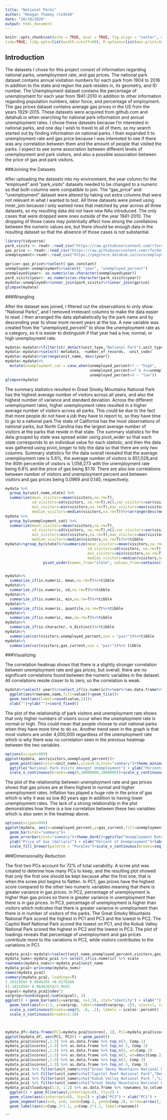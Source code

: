 ```yaml
---
title: "National Parks"
author: "Reagan Thomey rt24549"
date: "10/18/2020"
output: html_document
---
```


```r
knitr::opts_chunk$set(echo = TRUE, eval = TRUE, fig.align = "center", warning = F, message = F,
tidy=TRUE, tidy.opts=list(width.cutoff=60), R.options=list(max.print=100))
```

## Introduction

The datasets I chose for this project consist of information regarding national parks, unemployment rate, and gas prices. The national park dataset contains annual visitation numbers for each park from 1904 to 2016 in addition to the state and region the park resides in, its geometry, and ID number. The Unemployment dataset contains the percentage of unemployment for each year from 1941-2010 in addition to other information regarding population numbers, labor force, and percentage of employment. The gas prices dataset contains average gas prices in the US from the years 1929-2015. These datasets were acquired from github.com and datahub.io when searching for national park information and annual unemployment rates. I chose these datasets because I'm interested in national parks, and one day I wish to travel to all of them, so my search started out by finding information on national parks. I then expanded it to unemployment rate and gas price because I was interested to see if there was any correlation between them and the amount of people that visited the parks. I expect to see some association between different levels of unemployment and park visitors, and also a possible association between the price of gas and park visitors.


###Joining the Datasets

After uploading the datasets into my environment, the year column for the "employed" and "park_visits" datasets needed to be changed to a numeric so that both columns were compatible to join. The "gas_price" and "unemployment" dataset were altered by taking out extra columns that were not relevant in what I wanted to test. All three datasets were joined using inner_join because I only wanted rows that matched by year across all three datasets, so my resulting data did not have new NAs introduced. The only cases that were dropped were ones outside of the year 1941-2010. The dropping of those cases may potentially affect how strong the corellations between the numeric values are, but there should be enough data in the resulting dataset so that the absence of those cases is not substantial.

```R
library(tidyverse)
park_visits <- readr::read_csv("https://raw.githubusercontent.com/rfordatascience/tidytuesday/master/data/2019/2019-09-17/national_parks.csv")
gas_price <- readr::read_csv("https://raw.githubusercontent.com/rfordatascience/tidytuesday/master/data/2019/2019-09-17/gas_price.csv")
unemployment<-readr::read_csv("https://pkgstore.datahub.io/core/employment-us/aat1_csv/data/d7e5ec6ea0340e846fd84ae6a69519c2/aat1_csv.csv")

gprice<-gas_price%>%select(-gas_constant)
unemployed<-unemployment%>%select( "year", "unemployed_percent")
unemployed$year<- as.numeric(as.character(unemployed$year))
park_visits$year<- as.numeric(as.character(park_visits$year))
mydata<-unemployed%>%inner_join(park_visits)%>%inner_join(gprice)
glimpse(mydata)
```


###Wrangling

After the dataset was joined, I filtered out the observations to only show "National Parks", and I removed irrelevant columns to make the data easier to read. I then arranged the data alphabetically by the park name and by descending year to show more recent years at the top. A new variable was created from the "unemployed_percent" to show the unemployment rate as a category, so it is easier to distinguish if that year had a low, normal, or high unemployment rate.

```R
mydata<-mydata%>%filter(str_detect(unit_type,"National Park"),unit_type=="National Park")
mydata<-mydata%>%select(-metadata, -number_of_records, -unit_code)
mydata<-mydata%>%arrange(unit_name, desc(year))
mydata<-mydata%>%
  mutate(unemployment_cat = case_when(unemployed_percent>7 ~ "high",
                                      unemployed_percent<=7 & 4<=unemployed_percent ~ "normal",
                                      unemployed_percent<4 ~ "low"))
glimpse(mydata)

```


The summary statistics resulted in Great Smoky Mountains National Park has the highest average number of visitors across all years, and also the highest number of variance and standard deviation. Across the different unemployment rates, higher unemployment rates resulted in a higher average number of visitors across all parks. This could be due to the fact that more people do not have a job they have to report to, so they have time to go to a national park.The state of California has the most observations of national parks, but North Carolina has the largest average number of visitors at the parks that reside in that state. The summary statistics for the data grouped by state was spread wider using pivot_wider so that each state corresponds to an individual value for each statistic, and then the data was gathered using pivot_longer to tidy the data so that there are only two columns. Summary statistics for the data overall revealed that the average unemployment rate is 5.6%, the average number of visitors is 851,028,and the 80th percentile of visitors is 1,056,273 with the unemployment rate being 6.8% and the price of gas being $1.19. There are also low correlations between number of visitors and unemployment percent and between visitors and gas prices being 0.0969 and 0.145, respectively.

```R
mydata %>%
  group_by(unit_name,state) %>%
  summarize(mean_visitors=mean(visitors,na.rm=T), 
            sd_visitors=sd(visitors, na.rm=T),n(),var_visitors=var(visitors,na.rm=T),
            min_visitors=min(visitors,na.rm=T),max_visitors=max(visitors,na.rm=T),
            median_visitors=median(visitors,na.rm=T))%>%arrange(desc(mean_visitors))%>%tibble
mydata %>%
  group_by(unemployment_cat) %>%
  summarize(mean_visitors=mean(visitors,na.rm=T), 
            sd_visitors=sd(visitors, na.rm=T),n(),var_visitors=var(visitors,na.rm=T),
            min_visitors=min(visitors,na.rm=T),max_visitors=max(visitors,na.rm=T),
            median_visitors=median(visitors,na.rm=T))%>%tibble
mydata%>%group_by(state)%>%summarize(mean_visitors=mean(visitors,na.rm=T), 
                                     sd_visitors=sd(visitors, na.rm=T),n_=n(),var_visitors=var(visitors,na.rm=T),
                                     min_visitors=min(visitors,na.rm=T),max_visitors=max(visitors,na.rm=T),
                                     median_visitors=median(visitors,na.rm=T))%>%
                 pivot_wider(names_from="state", values_from=contains("_"))%>%pivot_longer(contains("_"))%>%tibble


mydata%>%
  summarize_if(is.numeric, mean,na.rm=T)%>%tibble
mydata%>%
  summarize_if(is.numeric, sd,na.rm=T)%>%tibble
mydata%>%
  summarize_if(is.numeric, min,na.rm=T)%>%tibble
mydata%>%
  summarize_if(is.numeric, quantile,na.rm=T)%>%tibble
mydata%>%
  summarize_if(is.numeric, max,na.rm=T)%>%tibble
mydata%>%
  summarize_if(is.character, n_distinct)%>%tibble
mydata%>%
  summarize(cor(visitors,unemployed_percent,use = "pair"))%>%tibble
mydata%>%
  summarize(cor(visitors,gas_current,use = "pair"))%>% tibble

```

###Visualizing

The correlation heatmap shows that there is a slightly stronger correlation between unemployment rate and gas prices, but overall, there are no significant correlations found between the numeric variables in the dataset. All correlations reside closer to to zero, so the correlation is weak. 

```R

mydata%>%select(-year)%>%select_if(is.numeric)%>%cor%>%as.data.frame%>% rownames_to_column%>%pivot_longer(-1)%>%
  ggplot(aes(rowname,name,fill=value))+geom_tile()+
  geom_text(aes(label=round(value,2)))+
  xlab("")+ylab("")+coord_fixed()
```

The plot of the relationship of park visitors and unemployment rate shows that only higher numbers of visiors occur when the unemployment rate is normal or high. This could mean that people choose to visit national parks when they have more time to do so. Another trend seen in the graph is that most visitors are under 4,000,000 regardless of the unemployment rate which is why there was no correlation seen in the previous heatmap between the two variables.
```R
options(scipen=999)
ggplot(mydata, aes(visitors,unemployed_percent))+
  geom_point(aes(color=unit_name),size=0.8,stat="summary")+theme_minimal()+theme(legend.position="none")+
  ggtitle("National Park Visits Amongst Unemployment") + ylab("Percentage of Unemployment") + xlab("Visitors")+
  scale_x_continuous(breaks=seq(0,10000000,1000000))+scale_y_continuous(breaks=seq(0,10,1))+theme(axis.text.x=element_text(angle=45, hjust=1))
```

The plot of the relationship between unemployment rate and gas prices shows that gas prices are at there highest in normal and higher unemployment rates. Inflation has played a huge role in the price of gas which is why it was so low 80 years ago in addition to having lower unemployment rates. The lack of a strong relationship in the plot demonstrates how there is a low correlation between these two variables which is also seen in the heatmap above.

```R
options(scipen=999)
ggplot(mydata, aes(x=unemployed_percent,y=gas_current,fill=unemployment_cat))+
  geom_bar(stat="summary")+
  geom_errorbar(stat="summary")+theme_dark()+ggtitle("Unemployment Rate and Gas Prices") + 
  ylab("Price of Gas (dollars)") + xlab("Percent of Unemployment")+labs(fill="Unemployment Rate")+
  scale_fill_brewer(palette = "Purples")+scale_x_continuous(breaks=seq(0,10,1))+scale_y_continuous(breaks=seq(0,3,0.5))
```

###Dimensionality Reduction

The first two PCs account for 72% of total variability. A scree plot was created to deterine how many PCs to keep, and the resulting plot showed that only the first one should be kept because after the first one, that is when the scree plot begins to flatten. In PC1, gas prices have the highest score compared to the other two numeric variables meaning that there is greater variance in gas prices. in PC2, percentage of unemployment is higher than gas prices so there is greater variance in unemployment than there is in gas prices. In PC3, percentage of unemployment is higher than visitors which indicates that there is greater variance in unmployment than there is in number of visitors of the parks. The Great Smoky Mountains National Park scored the highest in PC1 and PC3 and the lowest in PC2. The Capitol Reef National Park scored the lowest on PC1, and the Kobuk Valley National Park scored the highest in PC2 and the lowest in PC3. The plot of loadings reveals that percentage of unemployment and gas prices contribute more to the variations in PC2, while visitors contributes to the variations in PC1.

```R
mydata_pca1<-mydata%>%select(unit_name,unemployed_percent,visitors,gas_current)
mydata_nums<-mydata_pca1 %>% select_if(is.numeric) %>% scale
rownames(mydata_nums)<-mydata_pca1$unit_name
mydata_pca2<-princomp(mydata_nums)
names(mydata_pca2)
summary(mydata_pca2, loadings=T)
1.1831456+ 0.9646265 +0.8178268
(1.1831456+ 0.9646265)/2.9655
eigval<-mydata_pca2$sdev^2 
varprop=round(eigval/sum(eigval), 2) 
ggplot() + geom_bar(aes(y=varprop, x=1:3), stat="identity") + xlab("") + geom_path(aes(y=varprop, x=1:3)) + 
  geom_text(aes(x=1:3, y=varprop, label=round(varprop, 2)), vjust=1, col="white", size=5) + 
  scale_y_continuous(breaks=seq(0, .6, .2), labels = scales::percent) + 
  scale_x_continuous(breaks=1:10)



mydata_df<-data.frame(PC1=mydata_pca2$scores[, 1], PC2=mydata_pca2$scores[, 2])
ggplot(mydata_df, aes(PC1, PC2)) + geom_point()
mydata_pca2$scores[,1:3] %>% as.data.frame %>% top_n(3, Comp.1)
mydata_pca2$scores[,1:3] %>% as.data.frame %>% top_n(-3, Comp.1)
mydata_pca2$scores[,1:3] %>% as.data.frame %>% top_n(3, wt=Comp.2)
mydata_pca2$scores[,1:3] %>% as.data.frame %>% top_n(3, wt=desc(Comp.2))
mydata_pca2$scores[,1:3] %>% as.data.frame %>% top_n(3, Comp.3)
mydata_pca2$scores[,1:3] %>% as.data.frame %>% top_n(-3, Comp.3)
mydata_pca1 %>% filter(unit_name%in%c("Great Smoky Mountains National Park"))
mydata_pca1 %>% filter(unit_name%in%c("Capitol Reef National Park","Denali National Park ","Denali National Preserve "))
mydata_pca1 %>% filter(unit_name%in%c("Kobuk Valley National Park ","Lake Clark National Park  ","National Park of American Samoa "))
mydata_pca1 %>% filter(unit_name%in%c("Great Smoky Mountains National Park"))
mydata_pca2$loadings[1:3, 1:2] %>% as.data.frame %>% rownames_to_column %>%
  ggplot() + geom_hline(aes(yintercept=0), lty=2) +
  geom_vline(aes(xintercept=0), lty=2) + ylab("PC2") + xlab("PC1") +
  geom_segment(aes(x=0, y=0, xend=Comp.1, yend=Comp.2), arrow=arrow(), col="red") +
  geom_label(aes(x=Comp.1*1.1, y=Comp.2*1.1, label=rowname))

```







```

